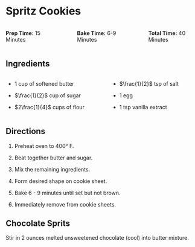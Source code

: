 # Spritz Cookies {.unnumbered}
::: columns
::: {.column width="30%"}
**Prep Time:** 15 Minutes
:::

::: {.column width="5%"}
:::

::: {.column width="30%"}
**Bake Time:** 6-9 Minutes
:::

::: {.column width="5%"}
:::

::: {.column width="30%"}
**Total Time:** 40 Minutes
:::
:::

## Ingredients

::: columns
::: {.column width="48%"}

* 1 cup of softened butter

* $\frac{1}{2}$ cup of sugar

* $2\frac{1}{4}$ cups of flour

:::

::: {.column width="2%"}
:::

::: {.column width="48%"}

* $\frac{1}{2}$ tsp of salt

* 1 egg

* 1 tsp vanilla extract 

:::
:::

## Directions 

1. Preheat oven to 400&deg; F. 

2. Beat together butter and sugar. 

3. Mix the remaining ingredients. 

4. Form desired shape on cookie sheet.

5. Bake 6 - 9 minutes until set but not brown. 

6. Immediately remove from cookie sheets.

## Chocolate Sprits

Stir in 2 ounces melted unsweetened chocolate (cool) into butter mixture.